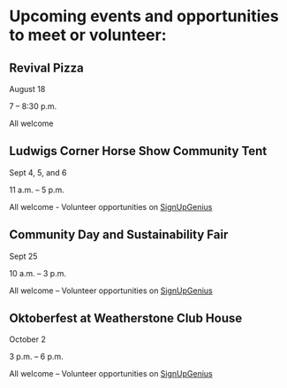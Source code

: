 # Upcoming events and opportunities to meet or&nbsp;volunteer:

## Revival Pizza

August 18

7 – 8:30 p.m.

All welcome

## Ludwigs Corner Horse Show Community&nbsp;Tent

Sept 4, 5, and 6

11 a.m. – 5 p.m.

All welcome - Volunteer opportunities on&nbsp;[SignUpGenius](https://www.signupgenius.com/go/8050A4BA4A62FABFA7-ludwigs)

## Community Day and Sustainability&nbsp;Fair

Sept 25

10 a.m. – 3 p.m.

All welcome – Volunteer opportunities on&nbsp;[SignUpGenius](https://www.signupgenius.com/go/8050A4BA4A62FABFA7-community)

## Oktoberfest at Weatherstone Club&nbsp;House

October 2

3 p.m. – 6 p.m.

All welcome – Volunteer opportunities on&nbsp;[SignUpGenius](https://www.signupgenius.com/go/8050A4BA4A62FABFA7)
